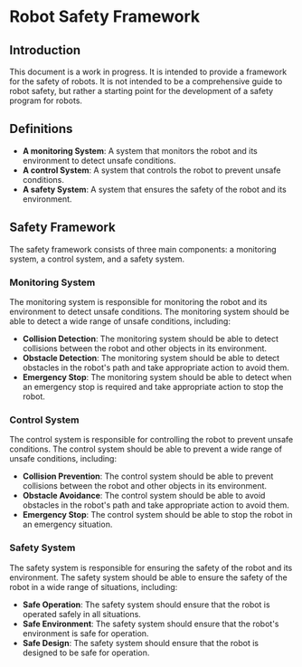 
<Head>
    <title>Robot Safety Framework - FEDS201</title>
    <meta property="og:title" content="Safety Mode - FEDS201" key="title" />
</Head>


# Robot Safety Framework

## Introduction

This document is a work in progress. It is intended to provide a framework for the safety of robots. It is not intended to be a comprehensive guide to robot safety, but rather a starting point for the development of a safety program for robots.

## Definitions

- **A monitoring System**: A system that monitors the robot and its environment to detect unsafe conditions.
- **A control System**: A system that controls the robot to prevent unsafe conditions.
- **A safety System**: A system that ensures the safety of the robot and its environment.

## Safety Framework

The safety framework consists of three main components: a monitoring system, a control system, and a safety system.

### Monitoring System

The monitoring system is responsible for monitoring the robot and its environment to detect unsafe conditions. The monitoring system should be able to detect a wide range of unsafe conditions, including:

- **Collision Detection**: The monitoring system should be able to detect collisions between the robot and other objects in its environment.
- **Obstacle Detection**: The monitoring system should be able to detect obstacles in the robot's path and take appropriate action to avoid them.
- **Emergency Stop**: The monitoring system should be able to detect when an emergency stop is required and take appropriate action to stop the robot.

### Control System

The control system is responsible for controlling the robot to prevent unsafe conditions. The control system should be able to prevent a wide range of unsafe conditions, including:

- **Collision Prevention**: The control system should be able to prevent collisions between the robot and other objects in its environment.
- **Obstacle Avoidance**: The control system should be able to avoid obstacles in the robot's path and take appropriate action to avoid them.
- **Emergency Stop**: The control system should be able to stop the robot in an emergency situation.

### Safety System

The safety system is responsible for ensuring the safety of the robot and its environment. The safety system should be able to ensure the safety of the robot in a wide range of situations, including:

- **Safe Operation**: The safety system should ensure that the robot is operated safely in all situations.
- **Safe Environment**: The safety system should ensure that the robot's environment is safe for operation.
- **Safe Design**: The safety system should ensure that the robot is designed to be safe for operation.
